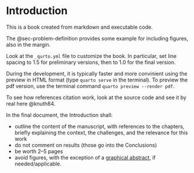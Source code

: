 # Introduction

This is a book created from markdown and executable code.

The @sec-problem-definition provides some example for including figures, also in the margin.

Look at the `_qurto.yml` file to customize the book. In particular, set line spacing to 1.5 for preliminary versions, then to 1.0 for the final version.

During the development, it is typically faster and more convinient using the preview in HTML format (type `quarto serve` in the terminal). To preview the pdf version, use the terminal command `quarto preview --render pdf`.

To see how references citation work, look at the source code and see it by real here @knuth84.

In the final document, the Introduction shall:

* outline the content of the manuscript, with references to the chapters, briefly explaining the context, the challenges, and the relevance for this work
* do not comment on results (those go into the Conclusions)
* be worth 2--5 pages
* avoid figures, with the exception of a [graphical abstract](https://www.elsevier.com/researcher/author/tools-and-resources/graphical-abstract), if needed/applicable.